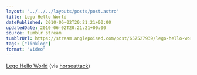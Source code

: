```yaml
---
layout: "../../../layouts/posts/post.astro"
title: Lego Hello World
datePublished: 2010-06-02T20:21:21+00:00
updatedDate: 2010-06-02T20:21:21+00:00
source: tumblr stream
tumblrUrl: https://stream.anglepoised.com/post/657527939/lego-hello-world-via-horseattack
tags: ["linklog"]
format: "video"
---
```



<YouTube id="https://www.youtube.com/watch?v=zX09WnGU6ZY" />

[Lego Hello World][1] (via [horseattack][2])

[1]: http://www.youtube.com/watch?v=zX09WnGU6ZY
[2]: https://www.youtube.com/watch?v=zX09WnGU6ZY
